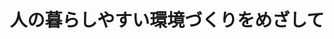 ﻿---
title: "人の暮らしやすい環境づくりをめざして"
category: "環境・社会理工学院"
vol: "13"
interviewee: "肥田野 登 "
url: ""
tags: []
pdf: "13-2.pdf"
facephoto: ""
career: ""
preface: "肥田野先生の専門は地域計画である。この地域計画とは、単に住宅や道路といった施設を整備することにより、地域を開発していくことだけではない。法律、制度、経済、さらには人間の意識をも対象にし、公共的かつ長期的な視点で計画していくものである。肥田野先生は、国土・地域、交通、環境の３つの文化での研究、計画策定をなさっている。計画の順序は次のようなものである。まず現状の問題点を認識し、それに基づいて目標を立て、次に代替案の内容や作り方を考える。さらに作った代替案の評価方法を考え、最後にその案をどういう手段で実行していくかを研究することになる。先生はこれらをテーマにして研究なさっている。"
---
